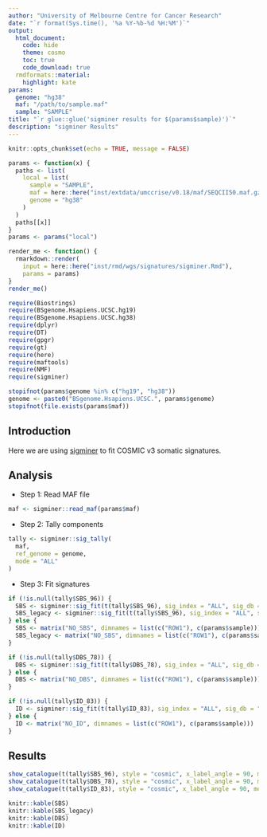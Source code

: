 ```yaml
---
author: "University of Melbourne Centre for Cancer Research"
date: "`r format(Sys.time(), '%a %Y-%b-%d %H:%M')`"
output:
  html_document:
    code: hide
    theme: cosmo
    toc: true
    code_download: true
  rmdformats::material:
    highlight: kate
params:
  genome: "hg38"
  maf: "/path/to/sample.maf"
  sample: "SAMPLE"
title: "`r glue::glue('sigminer results for $(params$sample)')`"
description: "sigminer Results"
---
```


<style type="text/css">
.main-container {
  max-width: 1400px;
  margin-left: auto;
  margin-right: auto;
}
</style>

```r
knitr::opts_chunk$set(echo = TRUE, message = FALSE)
```

```r
params <- function(x) {
  paths <- list(
    local = list(
      sample = "SAMPLE",
      maf = here::here("inst/extdata/umccrise/v0.18/maf/SEQCII50.maf.gz"),
      genome = "hg38"
    )
  )
  paths[[x]]
}
params <- params("local")

render_me <- function() {
  rmarkdown::render(
    input = here::here("inst/rmd/wgs/signatures/sigminer.Rmd"),
    params = params)
}
render_me()
```

```r
require(Biostrings)
require(BSgenome.Hsapiens.UCSC.hg19)
require(BSgenome.Hsapiens.UCSC.hg38)
require(dplyr)
require(DT)
require(gpgr)
require(gt)
require(here)
require(maftools)
require(NMF)
require(sigminer)
```

```r
stopifnot(params$genome %in% c("hg19", "hg38"))
genome <- paste0("BSgenome.Hsapiens.UCSC.", params$genome)
stopifnot(file.exists(params$maf))
```

## Introduction

Here we are using
[sigminer](https://github.com/ShixiangWang/sigminer) to fit COSMIC v3 somatic
signatures.

## Analysis

* Step 1: Read MAF file

```r
maf <- sigminer::read_maf(params$maf)
```

* Step 2: Tally components

```r
tally <- sigminer::sig_tally(
  maf,
  ref_genome = genome,
  mode = "ALL"
)
```

* Step 3: Fit signatures

```r
if (!is.null(tally$SBS_96)) {
  SBS <- sigminer::sig_fit(t(tally$SBS_96), sig_index = "ALL", sig_db = "SBS")
  SBS_legacy <- sigminer::sig_fit(t(tally$SBS_96), sig_index = "ALL", sig_db = "legacy")
} else {
  SBS <- matrix("NO_SBS", dimnames = list(c("ROW1"), c(params$sample)))
  SBS_legacy <- matrix("NO_SBS", dimnames = list(c("ROW1"), c(params$sample)))
}

if (!is.null(tally$DBS_78)) {
  DBS <- sigminer::sig_fit(t(tally$DBS_78), sig_index = "ALL", sig_db = "DBS")
} else {
  DBS <- matrix("NO_DBS", dimnames = list(c("ROW1"), c(params$sample)))
}

if (!is.null(tally$ID_83)) {
  ID <- sigminer::sig_fit(t(tally$ID_83), sig_index = "ALL", sig_db = "ID")
} else {
  ID <- matrix("NO_ID", dimnames = list(c("ROW1"), c(params$sample)))
}
```

## Results

```r
show_catalogue(t(tally$SBS_96), style = "cosmic", x_label_angle = 90, mode = "SBS")
show_catalogue(t(tally$DBS_78), style = "cosmic", x_label_angle = 90, mode = "DBS")
show_catalogue(t(tally$ID_83), style = "cosmic", x_label_angle = 90, mode = "ID")
```

```r
knitr::kable(SBS)
knitr::kable(SBS_legacy)
knitr::kable(DBS)
knitr::kable(ID)
```

